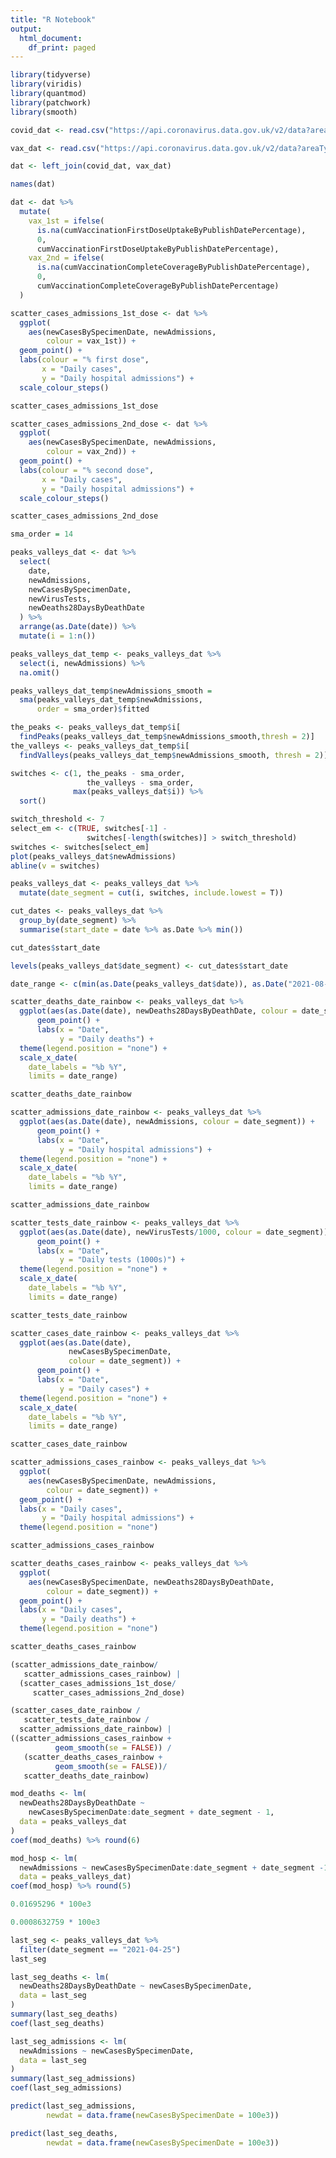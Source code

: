 ```yaml
---
title: "R Notebook"
output:
  html_document:
    df_print: paged
---
```


```r
library(tidyverse)
library(viridis)
library(quantmod)
library(patchwork)
library(smooth)
```



```r
covid_dat <- read.csv("https://api.coronavirus.data.gov.uk/v2/data?areaType=overview&metric=newAdmissions&metric=newCasesBySpecimenDate&metric=newDeaths28DaysByDeathDate&metric=newVirusTests&format=csv")
```


```r
vax_dat <- read.csv("https://api.coronavirus.data.gov.uk/v2/data?areaType=overview&metric=cumVaccinationCompleteCoverageByPublishDatePercentage&metric=cumVaccinationFirstDoseUptakeByPublishDatePercentage&format=csv")
```


```r
dat <- left_join(covid_dat, vax_dat)
```


```r
names(dat)
```

```r
dat <- dat %>%
  mutate(
    vax_1st = ifelse(
      is.na(cumVaccinationFirstDoseUptakeByPublishDatePercentage),
      0, 
      cumVaccinationFirstDoseUptakeByPublishDatePercentage),
    vax_2nd = ifelse(
      is.na(cumVaccinationCompleteCoverageByPublishDatePercentage),
      0, 
      cumVaccinationCompleteCoverageByPublishDatePercentage)
  )
```



```r
scatter_cases_admissions_1st_dose <- dat %>%
  ggplot(
    aes(newCasesBySpecimenDate, newAdmissions,
        colour = vax_1st)) +
  geom_point() +
  labs(colour = "% first dose",
       x = "Daily cases",
       y = "Daily hospital admissions") +
  scale_colour_steps()

scatter_cases_admissions_1st_dose
```


```r
scatter_cases_admissions_2nd_dose <- dat %>%
  ggplot(
    aes(newCasesBySpecimenDate, newAdmissions,
        colour = vax_2nd)) +
  geom_point() +
  labs(colour = "% second dose",
       x = "Daily cases",
       y = "Daily hospital admissions") +
  scale_colour_steps()

scatter_cases_admissions_2nd_dose
```


```r
sma_order = 14
```


```r
peaks_valleys_dat <- dat %>%
  select(
    date,
    newAdmissions,
    newCasesBySpecimenDate,
    newVirusTests,
    newDeaths28DaysByDeathDate
  ) %>%
  arrange(as.Date(date)) %>%
  mutate(i = 1:n())

peaks_valleys_dat_temp <- peaks_valleys_dat %>%
  select(i, newAdmissions) %>%
  na.omit()

peaks_valleys_dat_temp$newAdmissions_smooth =
  sma(peaks_valleys_dat_temp$newAdmissions,
      order = sma_order)$fitted
```



```r
the_peaks <- peaks_valleys_dat_temp$i[
  findPeaks(peaks_valleys_dat_temp$newAdmissions_smooth,thresh = 2)]
the_valleys <- peaks_valleys_dat_temp$i[
  findValleys(peaks_valleys_dat_temp$newAdmissions_smooth, thresh = 2)]

switches <- c(1, the_peaks - sma_order,
                 the_valleys - sma_order,
              max(peaks_valleys_dat$i)) %>%
  sort()

switch_threshold <- 7
select_em <- c(TRUE, switches[-1] -
                 switches[-length(switches)] > switch_threshold)
switches <- switches[select_em]
plot(peaks_valleys_dat$newAdmissions)
abline(v = switches)
```




```r
peaks_valleys_dat <- peaks_valleys_dat %>% 
  mutate(date_segment = cut(i, switches, include.lowest = T))
```

```r
cut_dates <- peaks_valleys_dat %>%
  group_by(date_segment) %>%
  summarise(start_date = date %>% as.Date %>% min())

cut_dates$start_date
```


```r
levels(peaks_valleys_dat$date_segment) <- cut_dates$start_date
```



```r
date_range <- c(min(as.Date(peaks_valleys_dat$date)), as.Date("2021-08-01"))
```

```r
scatter_deaths_date_rainbow <- peaks_valleys_dat %>%
  ggplot(aes(as.Date(date), newDeaths28DaysByDeathDate, colour = date_segment)) +
      geom_point() +
      labs(x = "Date",
           y = "Daily deaths") +
  theme(legend.position = "none") +
  scale_x_date(
    date_labels = "%b %Y",
    limits = date_range)

scatter_deaths_date_rainbow
```

```r
scatter_admissions_date_rainbow <- peaks_valleys_dat %>%
  ggplot(aes(as.Date(date), newAdmissions, colour = date_segment)) +
      geom_point() +
      labs(x = "Date",
           y = "Daily hospital admissions") +
  theme(legend.position = "none") +
  scale_x_date(
    date_labels = "%b %Y",
    limits = date_range)

scatter_admissions_date_rainbow
```


```r
scatter_tests_date_rainbow <- peaks_valleys_dat %>%
  ggplot(aes(as.Date(date), newVirusTests/1000, colour = date_segment)) +
      geom_point() +
      labs(x = "Date",
           y = "Daily tests (1000s)") +
  theme(legend.position = "none") +
  scale_x_date(
    date_labels = "%b %Y",
    limits = date_range)

scatter_tests_date_rainbow
```

```r
scatter_cases_date_rainbow <- peaks_valleys_dat %>%
  ggplot(aes(as.Date(date),
             newCasesBySpecimenDate,
             colour = date_segment)) +
      geom_point() +
      labs(x = "Date",
           y = "Daily cases") +
  theme(legend.position = "none") +
  scale_x_date(
    date_labels = "%b %Y",
    limits = date_range)

scatter_cases_date_rainbow
```


```r
scatter_admissions_cases_rainbow <- peaks_valleys_dat %>%
  ggplot(
    aes(newCasesBySpecimenDate, newAdmissions,
        colour = date_segment)) +
  geom_point() +
  labs(x = "Daily cases",
       y = "Daily hospital admissions") +
  theme(legend.position = "none")

scatter_admissions_cases_rainbow
```

```r
scatter_deaths_cases_rainbow <- peaks_valleys_dat %>%
  ggplot(
    aes(newCasesBySpecimenDate, newDeaths28DaysByDeathDate,
        colour = date_segment)) +
  geom_point() +
  labs(x = "Daily cases",
       y = "Daily deaths") +
  theme(legend.position = "none")

scatter_deaths_cases_rainbow
```


```r
(scatter_admissions_date_rainbow/
   scatter_admissions_cases_rainbow) |
  (scatter_cases_admissions_1st_dose/
     scatter_cases_admissions_2nd_dose)
```



```r
(scatter_cases_date_rainbow /
   scatter_tests_date_rainbow /
  scatter_admissions_date_rainbow) | 
((scatter_admissions_cases_rainbow +
          geom_smooth(se = FALSE)) /
   (scatter_deaths_cases_rainbow +
          geom_smooth(se = FALSE))/
   scatter_deaths_date_rainbow)
```



```r
mod_deaths <- lm(
  newDeaths28DaysByDeathDate ~
    newCasesBySpecimenDate:date_segment + date_segment - 1,
  data = peaks_valleys_dat
)
coef(mod_deaths) %>% round(6)
```

```r
mod_hosp <- lm(
  newAdmissions ~ newCasesBySpecimenDate:date_segment + date_segment -1,
  data = peaks_valleys_dat)
coef(mod_hosp) %>% round(5)
```

```r
0.01695296 * 100e3
```

```r
0.0008632759 * 100e3
```


```r
last_seg <- peaks_valleys_dat %>%
  filter(date_segment == "2021-04-25")
last_seg
```


```r
last_seg_deaths <- lm(
  newDeaths28DaysByDeathDate ~ newCasesBySpecimenDate,
  data = last_seg
)
summary(last_seg_deaths)
coef(last_seg_deaths)
```




```r
last_seg_admissions <- lm(
  newAdmissions ~ newCasesBySpecimenDate,
  data = last_seg
)
summary(last_seg_admissions)
coef(last_seg_admissions)
```

```r
predict(last_seg_admissions,
        newdat = data.frame(newCasesBySpecimenDate = 100e3))
```


```r
predict(last_seg_deaths,
        newdat = data.frame(newCasesBySpecimenDate = 100e3))
```
